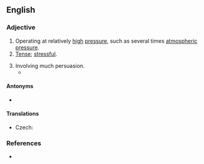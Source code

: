 ==English==

===Adjective===
{{en-adj|-}}

# Operating at relatively [[high]] [[pressure]], such as several times [[atmospheric pressure]].
# [[tense|Tense]]; [[stressful]].
#: {{ux|en|'''High-pressure''' situations can lead to nervous breakdowns.}}
# Involving much persuasion.
#* {{quote-journal|en|year=1961|month=February|author=Cecil J. Allen|title=Locomotive Running Past and Present|journal=Trains Illustrated|page=85|text='''High-pressure''' salesmanship on the part of the Electro-Motive subsidiary of the General Motors Corporation, which has built by far the largest proportion of the American diesels to date, there certainly has been - to such an extent, indeed, as to compel the old-established builders of steam locomotives, such as Baldwins, the American Locomotive Company and the Lima Locomotive Company, either to follow suit or go out of the locomotive building business altogether - [...].}} 

====Antonyms====
* {{l|en|low-pressure}}

====Translations====
{{trans-top|operating with high pressures}}
* Czech: {{t|cs|vysokotlaký}}
{{trans-mid}}
{{trans-bottom}}

===References===
* {{R:Lexico}}